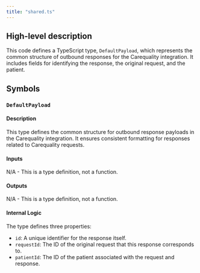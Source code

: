 ```yaml
---
title: "shared.ts"
---
```


## High-level description
This code defines a TypeScript type, `DefaultPayload`, which represents the common structure of outbound responses for the Carequality integration. It includes fields for identifying the response, the original request, and the patient.

## Symbols

### `DefaultPayload`
#### Description
This type defines the common structure for outbound response payloads in the Carequality integration. It ensures consistent formatting for responses related to Carequality requests.

#### Inputs
N/A - This is a type definition, not a function.

#### Outputs
N/A - This is a type definition, not a function.

#### Internal Logic
The type defines three properties:
- `id`: A unique identifier for the response itself.
- `requestId`: The ID of the original request that this response corresponds to.
- `patientId`: The ID of the patient associated with the request and response. 
